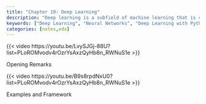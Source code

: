 ```yaml
---
title: "Chapter 10: Deep Learning"
description: "Deep learning is a subfield of machine learning that is concerned with algorithms inspired by the structure and function of the brain called artificial neural networks."
keywords: ["Deep Learning", "Neural Networks", "Deep Learning with Python", "Keras", "TensorFlow", "Deep Learning for Computer Vision", "Deep Learning for Natural Language Processing"]
categories: [notes,edx]
---
```



::: {#fig-v1.1 .column-margin}
{{< video https://youtu.be/LvySJGj-88U?list=PLoROMvodv4rOzrYsAxzQyHb8n_RWNuS1e >}}

Opening Remarks
:::

::: {#fig-v1.2 .column-margin}
{{< video https://youtu.be/B9s8rpdNxU0?list=PLoROMvodv4rOzrYsAxzQyHb8n_RWNuS1e >}}

Examples and Framework
:::

